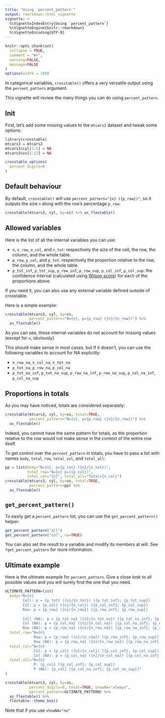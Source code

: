 ```yaml
---
title: "Using `percent_pattern`"
output: rmarkdown::html_vignette
vignette: >
  %\VignetteIndexEntry{Using `percent_pattern`}
  %\VignetteEngine{knitr::rmarkdown}
  %\VignetteEncoding{UTF-8}
---
```


```r
knitr::opts_chunk$set(
  collapse = TRUE,
  comment = "#>",
  warning=FALSE, 
  message=FALSE
)
options(width = 100)
```

In categorical variables, `crosstable()` offers a very versatile output using the `percent_pattern` argument.

This vignette will review the many things you can do using `percent_pattern`.


## Init

First, let's add some missing values to the `mtcars2` dataset and tweak some options:


```r
library(crosstable)
mtcars3 = mtcars2
mtcars3$cyl[1:5] = NA
mtcars3$vs[5:12] = NA

crosstable_options(
  percent_digits=0
)
```


## Default behaviour

By default, `crosstable()` will use `percent_pattern="{n} ({p_row})"`, so it outputs the size `n` along with the row's percentage `p_row`:

```r
crosstable(mtcars3, cyl, by=vs) %>% as_flextable()
```

## Allowed variables

Here is the list of all the internal variables you can use:

 * `n`, `n_row`, `n_col`, and `n_tot`: respectively the size of the cell, the row, the column, and the whole table.
 * `p_row`, `p_col`, and `p_tot`: respectively the proportion relative to the row, the column, and the whole table.
 * `p_tot_inf`, `p_tot_sup`, `p_row_inf`, `p_row_sup`, `p_col_inf`, `p_col_sup`: the confidence interval (calculated using [Wilson score](https://en.wikipedia.org/wiki/Binomial_proportion_confidence_interval#Wilson_score_interval)) for each of the proportions above. 
 
If you need it, you can also use any external variable defined outside of crosstable. 

Here is a simple example:
 
```r
crosstable(mtcars3, cyl, by=vs, 
           percent_pattern="N={n}, p={p_row} ({n}/{n_row})") %>% 
  as_flextable()
```
 
 
As you can see, these internal variables do not account for missing values (except for `n`, obviously).

This should make sense in most cases, but if it doesn't, you can use the following variables to account for NA explicitly:
 
 * `n_row_na`, `n_col_na`, `n_tot_na` 
 * `p_tot_na`, `p_row_na`, `p_col_na` 
 * `p_tot_na_inf`, `p_tot_na_sup`, `p_row_na_inf`, `p_row_na_sup`, `p_col_na_inf`, `p_col_na_sup` 

## Proportions in totals

As you may have noticed, totals are considered separately:

```r
crosstable(mtcars3, cyl, by=vs, total=TRUE, 
           percent_pattern="N={n}, p={p_row} ({n}/{n_row})") %>% 
  as_flextable()
```

Indeed, you cannot have the same pattern for totals, as the proportion relative to the row would not make sense in the context of the entire row itself.

To get control over the `percent_pattern` in totals, you have to pass a list with names `body`, `total_row`, `total_col`, and `total_all`:

```r
pp = list(body="N={n}, p={p_tot} ({n}/{n_tot})", 
          total_row="N={n} p=({p_col})", 
          total_col="{n}", total_all="Total={n_col}")
crosstable(mtcars3, cyl, by=vs, total=TRUE, 
           percent_pattern=pp) %>% 
  as_flextable()

```



## `get_percent_pattern()`

To easily get a `percent_pattern` list, you can use the `get_percent_pattern()` helper:

```r
get_percent_pattern("all")
get_percent_pattern("col", na=TRUE)
```

You can also set the result to a variable and modify its members at will. See `?get_percent_pattern` for more information.

## Ultimate example

Here is the ultimate example for `percent_pattern`. Give a close look to all possible values and you will surely find the one that you need.

```r
ULTIMATE_PATTERN=list(
  body="N={n}
        Cell: p = {p_tot} ({n}/{n_tot}) [{p_tot_inf}; {p_tot_sup}]
        Col: p = {p_col} ({n}/{n_col}) [{p_col_inf}; {p_col_sup}]
        Row: p = {p_row} ({n}/{n_row}) [{p_row_inf}; {p_row_sup}]
        
        Cell (NA): p = {p_tot_na} ({n}/{n_tot_na}) [{p_tot_na_inf}; {p_tot_na_sup}]
        Col (NA): p = {p_col_na} ({n}/{n_col_na}) [{p_col_na_inf}; {p_col_na_sup}]
        Row (NA): p = {p_row_na} ({n}/{n_row_na}) [{p_row_na_inf}; {p_row_na_sup}]",
  total_row="N={n}
             Row: p = {p_row} ({n}/{n_row}) [{p_row_inf}; {p_row_sup}]
             Row (NA): p = {p_row_na} ({n}/{n_row_na}) [{p_row_na_inf}; {p_row_na_sup}]",
  total_col="N={n}
             Col: p = {p_col} ({n}/{n_col}) [{p_col_inf}; {p_col_sup}]
             Col (NA): p = {p_col_na} ({n}/{n_col_na}) [{p_col_na_inf}; {p_col_na_sup}]",
  total_all="N={n}
             P: {p_col} [{p_col_inf}; {p_col_sup}]
             P (NA): {p_col} [{p_col_na_inf}; {p_col_na_sup}]"
)

crosstable(mtcars3, cyl, by=vs,
           percent_digits=0, total=TRUE, showNA="always",
           percent_pattern=ULTIMATE_PATTERN) %>% 
  as_flextable() %>% 
  flextable::theme_box()
```


Note that if you use `showNA="no"`
